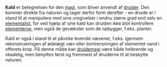 {{title:Kald}}
{{author:Laura Holmegaard}}
{{timestamp:2009-10-28T17:51:56Z}}
{{copyright:Kald}}
'''Kald''' er betegnelsen for den [[magi]], som bliver anvendt af [[druide|druider]]. Den kommer direkte fra naturen og tager derfor form derefter - en druide er i stand til at manipulere med sine omgivelser i endnu større grad end selv en [[elementalist]], for ved hjælp af sine kald kan druiden ikke blot kontrollere [[elementerne]], men også de gevækster som de opbygger, f.eks. planter.

Kald er også i stand til at påvirke levende væsener, f.eks. igennem rekonstrueringen af ødelægt væv eller bortrensningen af elementet vand i offerets krop. På denne måde kan [[druidemagi]] være både helbrende og skadelig, men benyttes først og fremmest af druiderne til at beskytte naturen.